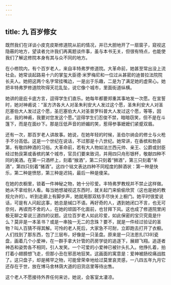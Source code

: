 ```yaml
---
---
---
```

title: 九 百岁修女
---




既然我们在详谈小皮克皮斯修道院从前的情况，并已大胆地开了一扇窗子，窥视这隐蔽的地方，望读者允许我们再离题谈件事，虽与本书无关，但很有特点，也能使我们了解这修院本身有其与众不同的地方。

在小修院内，有个百岁老人，来自丰特弗罗修道院。大革命前，她甚至常出没上流社会。她常谈起路易十六的掌玺大臣德·米罗梅尼和一位过从甚密的迪普拉法院院长夫人。她把这两个名字常挂嘴边，一是出于乐趣，二是为了满足她的虚荣心。她把丰特弗罗修道院吹得天花乱坠，说它像个城市，里面街道纵横。

她讲的是庇卡底方言，逗得学生们直乐。她每年都要郑重其事地发一次愿。在宣誓时，她对神甫说：“圣方济各大人对圣朱利安大人发过这个愿，圣朱利安大人对圣厄塞伯大人发过这个愿，圣厄塞伯大人对圣普罗科普大人发过这个愿，等等，因此，我的神甫，我要对您发这个愿。”逗得学生们忍俊不禁，暗暗窃笑，但不是在斗篷下，而是在面纱下。那是压低声音的娇媚的笑，惹得参事嬷嬷们紧蹙双眉。

还有一次，那百岁老人讲故事。她说，在她年轻的时候，圣伯尔纳会的修士与火枪手不分高低。这是一个世纪在说话，不过那是十八世纪。她常讲，在香槟和勃艮第，有敬四种酒的习俗。大革命前，若有大人物如法兰西元帅、亲王、公爵或封臣经过勃艮第或香槟的某个城市，官员们要来致词，并用四只舟形银杯，敬献四种不同的美酒。在第一只酒杯上，刻着“猴酒”，第二只刻着“狮酒”，第三只刻着“羊酒”，第四只刻着“猪酒”。这四个铭文表达四种不同程度的醉酒状：第一种是快乐，第二种是愤怒，第三种是迟钝，最后一种是傻呆。

在她的衣橱里，锁着一件神秘之物，她十分珍爱。丰特弗罗教规并不禁止这样做。她从不拿给别人看。每当她想凝视这东西时，就关起门来偷偷欣赏（这也是她的教规允许的）。听到走廊上有脚步声，她就用那双枯手尽快关上橱门。她平时很爱说话，可是有人问起这事，她总是缄口不语。再好奇的人，遇到她闭口不言，也无可奈何，再锲而不舍的人，在她的顽固不化面前，也甘拜下风。这也成了修道院里闲极无聊之辈说三道四的议题。这位百岁老人如此珍爱，如此保密的宝贝究竟是什么？莫非是一本圣书？或是一串独一无二的念珠？要不，就是一件经过验证的圣物？叫人百猜不得其解。可怜的老人死后，大家急不可耐，立即跑去打开了衣橱。人们找到了那东西，包了三层布，好像是一只圣盘。原来是一只法恩扎[139]瓷盘，画着几个小爱神，在一群手拿大针管的药房学徒的追逐下，展翅飞翔。追逐者神态和姿势各不相同，引人发笑。一个可爱的小爱神已被针头扎入。他挣扎着，拍打着小翅膀想飞走，但那小丑在邪恶地狂笑。这画面的寓意是：爱神被肠绞痛战胜了。这只盘子，却是稀罕之物，可能曾荣幸地给过莫里哀灵感，一八四五年九月它还存在于世，放在博马舍林荫大道的旧货店里等待出售。

这个老人不愿接待外界任何来访，她说，会客室太凄凉。